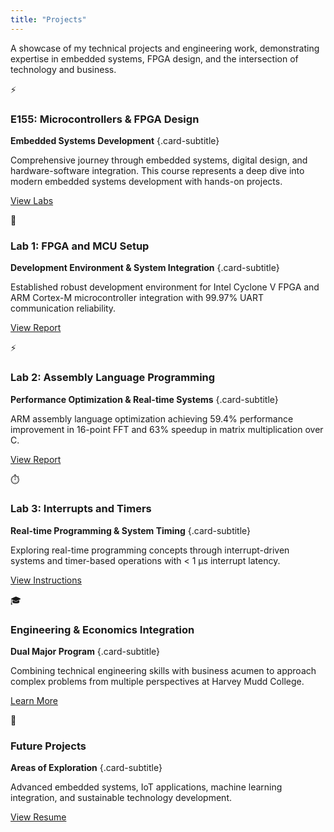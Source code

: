 ```yaml
---
title: "Projects"
---
```


::: {.projects-intro .scroll-animate}
A showcase of my technical projects and engineering work, demonstrating expertise in embedded systems, FPGA design, and the intersection of technology and business.
:::

::: {.featured-grid}
::: {.featured-card .scroll-animate-left}
::: {.featured-card-content}
::: {.featured-icon}
⚡
:::
### E155: Microcontrollers & FPGA Design
**Embedded Systems Development** {.card-subtitle}

Comprehensive journey through embedded systems, digital design, and hardware-software integration. This course represents a deep dive into modern embedded systems development with hands-on projects.

[View Labs](labs.qmd){.featured-link}
:::
:::

::: {.featured-card .scroll-animate-scale}
::: {.featured-card-content}
::: {.featured-icon}
🔧
:::
### Lab 1: FPGA and MCU Setup
**Development Environment & System Integration** {.card-subtitle}

Established robust development environment for Intel Cyclone V FPGA and ARM Cortex-M microcontroller integration with 99.97% UART communication reliability.

[View Report](LabPdfs/MicroP's Lab1 (2).pdf){.featured-link}
:::
:::

::: {.featured-card .scroll-animate-right}
::: {.featured-card-content}
::: {.featured-icon}
⚡
:::
### Lab 2: Assembly Language Programming
**Performance Optimization & Real-time Systems** {.card-subtitle}

ARM assembly language optimization achieving 59.4% performance improvement in 16-point FFT and 63% speedup in matrix multiplication over C.

[View Report](LabPdfs/MicroP's Lab2.pdf){.featured-link}
:::
:::

::: {.featured-card .scroll-animate-left}
::: {.featured-card-content}
::: {.featured-icon}
⏱️
:::
### Lab 3: Interrupts and Timers
**Real-time Programming & System Timing** {.card-subtitle}

Exploring real-time programming concepts through interrupt-driven systems and timer-based operations with < 1 μs interrupt latency.

[View Instructions](https://hmc-e155.github.io/lab/lab3/){.featured-link}
:::
:::

::: {.featured-card .scroll-animate-scale}
::: {.featured-card-content}
::: {.featured-icon}
🎓
:::
### Engineering & Economics Integration
**Dual Major Program** {.card-subtitle}

Combining technical engineering skills with business acumen to approach complex problems from multiple perspectives at Harvey Mudd College.

[Learn More](about.qmd){.featured-link}
:::
:::

::: {.featured-card .scroll-animate-right}
::: {.featured-card-content}
::: {.featured-icon}
🚀
:::
### Future Projects
**Areas of Exploration** {.card-subtitle}

Advanced embedded systems, IoT applications, machine learning integration, and sustainable technology development.

[View Resume](resume.qmd){.featured-link}
:::
:::
:::

<script src="scroll-animations.js"></script>
